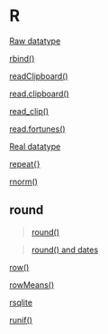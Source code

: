 # R {-}

[Raw datatype](https://linkedin-learning.pxf.io/rweekly_atomics)

[rbind()](https://linkedin-learning.pxf.io/rbind)

[readClipboard()](https://linkedin-learning.pxf.io/rweekly_clipboard)

[read.clipboard()](https://linkedin-learning.pxf.io/rweekly_clipboard)

[read_clip()](https://linkedin-learning.pxf.io/rweekly_clipboard)

[read.fortunes()](https://linkedin-learning.pxf.io/rweekly_fun)

[Real datatype](https://linkedin-learning.pxf.io/rweekly_atomics)

[repeat{}](https://linkedin-learning.pxf.io/rweekly_repeatloop)

[rnorm()](https://linkedin-learning.pxf.io/rweekly_random)

## round{-}

> [round()](https://linkedin-learning.pxf.io/rweekly_round)

> [round() and dates](https://linkedin-learning.pxf.io/rdatesCutSeq)

[row()](https://linkedin-learning.pxf.io/rweekly_matrixRowColumn)

[rowMeans()](https://linkedin-learning.pxf.io/rweekly_colmeans)

[rsqlite](https://linkedin-learning.pxf.io/rweekly_rsqlite)

[runif()](https://linkedin-learning.pxf.io/rweekly_random)
